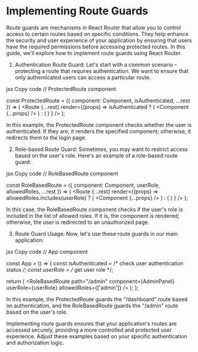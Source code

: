 # Implementing Route Guards
Route guards are mechanisms in React Router that allow you to control access to certain routes based on specific conditions. They help enhance the security and user experience of your application by ensuring that users have the required permissions before accessing protected routes. In this guide, we'll explore how to implement route guards using React Router.

1. Authentication Route Guard:
Let's start with a common scenario – protecting a route that requires authentication. We want to ensure that only authenticated users can access a particular route.

jsx
Copy code
// ProtectedRoute component

const ProtectedRoute = ({ component: Component, isAuthenticated, ...rest }) => (
  <Route
    {...rest}
    render={(props) =>
      isAuthenticated ? (
        <Component {...props} />
      ) : (
        <Redirect to="/login" />
      )
    }
  />
);

In this example, the ProtectedRoute component checks whether the user is authenticated. If they are, it renders the specified component; otherwise, it redirects them to the login page.

2. Role-based Route Guard:
Sometimes, you may want to restrict access based on the user's role. Here's an example of a role-based route guard:

jsx
Copy code
// RoleBasedRoute component

const RoleBasedRoute = ({ component: Component, userRole, allowedRoles, ...rest }) => (
  <Route
    {...rest}
    render={(props) =>
      allowedRoles.includes(userRole) ? (
        <Component {...props} />
      ) : (
        <Redirect to="/unauthorized" />
      )
    }
  />
);

In this case, the RoleBasedRoute component checks if the user's role is included in the list of allowed roles. If it is, the component is rendered; otherwise, the user is redirected to an unauthorized page.

3. Route Guard Usage:
Now, let's use these route guards in our main application:

jsx
Copy code
// App component

const App = () => {
  const isAuthenticated = /* check user authentication status */;
  const userRole = /* get user role */;

  return (
    <Router>
      <Switch>
        <Route path="/" exact component={Home} />
        <ProtectedRoute
          path="/dashboard"
          component={Dashboard}
          isAuthenticated={isAuthenticated}
        />
        <RoleBasedRoute
          path="/admin"
          component={AdminPanel}
          userRole={userRole}
          allowedRoles={['admin']}
        />
      </Switch>
    </Router>
  );
};

In this example, the ProtectedRoute guards the "/dashboard" route based on authentication, and the RoleBasedRoute guards the "/admin" route based on the user's role.

Implementing route guards ensures that your application's routes are accessed securely, providing a more controlled and protected user experience. Adjust these examples based on your specific authentication and authorization logic.